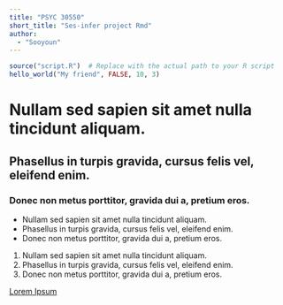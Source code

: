 ```yaml
---
title: "PSYC 30550"
short_title: "Ses-infer project Rmd"
author:
  - "Sooyoun"
---
```


```r
source("script.R")  # Replace with the actual path to your R script
hello_world("My friend", FALSE, 10, 3)
```

# Nullam sed sapien sit amet nulla tincidunt aliquam.
## Phasellus in turpis gravida, cursus felis vel, eleifend enim.
### Donec non metus porttitor, gravida dui a, pretium eros.

- Nullam sed sapien sit amet nulla tincidunt aliquam.
- Phasellus in turpis gravida, cursus felis vel, eleifend enim.
- Donec non metus porttitor, gravida dui a, pretium eros.

1. Nullam sed sapien sit amet nulla tincidunt aliquam.
2. Phasellus in turpis gravida, cursus felis vel, eleifend enim.
3. Donec non metus porttitor, gravida dui a, pretium eros.

[Lorem Ipsum](https://www.lipsum.com/)

<!-- The weather outside is crazy -->

